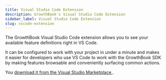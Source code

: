 ```yaml
---
title: Visual Studio Code Extension
description: GrowthBook's Visual Studio Code Extension
sidebar_label: Visual Studio Code Extension
slug: vscode-extension
---
```



The GrowthBook Visual Studio Code extension allows you to see your available feature definitions right in VS Code.

It can be configured to work with your project in under a minute and makes it easier for developers who use VS Code to work with the GrowthBook SDK by making features browsable and conveniently surfacing common actions.

You [download it from the Visual Studio Marketplace <ExternalLink />](https://marketplace.visualstudio.com/items?itemName=GrowthBook.growthbook).
